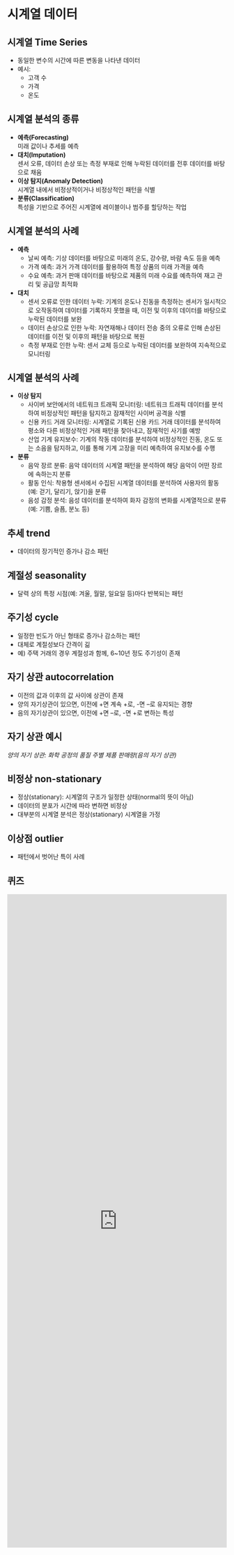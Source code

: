 # 시계열 데이터


## 시계열 Time Series
- 동일한 변수의 시간에 따른 변동을 나타낸 데이터
- 예시:
    - 고객 수
    - 가격
    - 온도


## 시계열 분석의 종류
- **예측(Forecasting)**  
  미래 값이나 추세를 예측
- **대치(Imputation)**  
  센서 오류, 데이터 손상 또는 측정 부재로 인해 누락된 데이터를 전후 데이터를 바탕으로 채움
- **이상 탐지(Anomaly Detection)**  
  시계열 내에서 비정상적이거나 비정상적인 패턴을 식별
- **분류(Classification)**  
  특성을 기반으로 주어진 시계열에 레이블이나 범주를 할당하는 작업


## 시계열 분석의 사례
- **예측**
    - 날씨 예측: 기상 데이터를 바탕으로 미래의 온도, 강수량, 바람 속도 등을 예측
    - 가격 예측: 과거 가격 데이터를 활용하여 특정 상품의 미래 가격을 예측
    - 수요 예측: 과거 판매 데이터를 바탕으로 제품의 미래 수요를 예측하여 재고 관리 및 공급망 최적화
- **대치**
    - 센서 오류로 인한 데이터 누락: 기계의 온도나 진동을 측정하는 센서가 일시적으로 오작동하여 데이터를 기록하지 못했을 때, 이전 및 이후의 데이터를 바탕으로 누락된 데이터를 보완
    - 데이터 손상으로 인한 누락: 자연재해나 데이터 전송 중의 오류로 인해 손상된 데이터를 이전 및 이후의 패턴을 바탕으로 복원
    - 측정 부재로 인한 누락: 센서 교체 등으로 누락된 데이터를 보완하여 지속적으로 모니터링


## 시계열 분석의 사례
- **이상 탐지**
    - 사이버 보안에서의 네트워크 트래픽 모니터링: 네트워크 트래픽 데이터를 분석하여 비정상적인 패턴을 탐지하고 잠재적인 사이버 공격을 식별
    - 신용 카드 거래 모니터링: 시계열로 기록된 신용 카드 거래 데이터를 분석하여 평소와 다른 비정상적인 거래 패턴을 찾아내고, 잠재적인 사기를 예방
    - 산업 기계 유지보수: 기계의 작동 데이터를 분석하여 비정상적인 진동, 온도 또는 소음을 탐지하고, 이를 통해 기계 고장을 미리 예측하여 유지보수를 수행
- **분류**
    - 음악 장르 분류: 음악 데이터의 시계열 패턴을 분석하여 해당 음악이 어떤 장르에 속하는지 분류
    - 활동 인식: 착용형 센서에서 수집된 시계열 데이터를 분석하여 사용자의 활동(예: 걷기, 달리기, 앉기)을 분류
    - 음성 감정 분석: 음성 데이터를 분석하여 화자 감정의 변화를 시계열적으로 분류(예: 기쁨, 슬픔, 분노 등)


## 추세 trend
- 데이터의 장기적인 증가나 감소 패턴



## 계절성 seasonality
- 달력 상의 특정 시점(예: 겨울, 월말, 일요일 등)마다 반복되는 패턴



## 주기성 cycle
- 일정한 빈도가 아닌 형태로 증가나 감소하는 패턴
- 대체로 계절성보다 간격이 긺
- 예) 주택 거래의 경우 계절성과 함께, 6~10년 정도 주기성이 존재


## 자기 상관 autocorrelation
- 이전의 값과 이후의 값 사이에 상관이 존재
- 양의 자기상관이 있으면, 이전에 +면 계속 +로, -면 –로 유지되는 경향
- 음의 자기상관이 있으면, 이전에 +면 –로, -면 +로 변하는 특성


## 자기 상관 예시
*양의 자기 상관: 화학 공정의 품질*
*주별 제품 판매량(음의 자기 상관)*


## 비정상 non-stationary
- 정상(stationary): 시계열의 구조가 일정한 상태(normal의 뜻이 아님)
- 데이터의 분포가 시간에 따라 변하면 비정상
- 대부분의 시계열 분석은 정상(stationary) 시계열을 가정



## 이상점 outlier
- 패턴에서 벗어난 특이 사례



## 퀴즈

<iframe src="https://tally.so/embed/nWZ9eQ?alignLeft=1&hideTitle=1&transparentBackground=1&dynamicHeight=1" loading="lazy" width="100%" height="1500" frameborder="0" marginheight="0" marginwidth="0" title="[통계] 시계열"></iframe>
